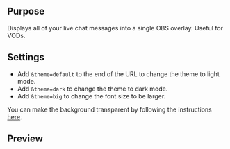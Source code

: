 ## Purpose

Displays all of your live chat messages into a single OBS overlay. Useful for VODs.

## Settings

- Add `&theme=default` to the end of the URL to change the theme to light mode.
- Add `&theme=dark` to change the theme to dark mode.
- Add `&theme=big` to change the font size to be larger.

You can make the background transparent by following the instructions [here](/obs-setup#transparent-background).

## Preview
